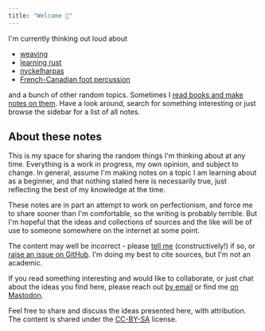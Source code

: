```yaml
---
title: "Welcome 👋"
---
```



I'm currently thinking out loud about

- [weaving](/notes/weaving)
- [learning rust](/notes/learning-rust)
- [nyckelharpas](/notes/nyckelharpa)
- [French-Canadian foot percussion](/notes/podorythmie)

and a bunch of other random topics. Sometimes I [read books and make notes on them](/notes/book-notes). Have a look around, search for something interesting or just browse the sidebar for a list of all notes.

## About these notes

This is my space for sharing the random things I'm thinking about at any time. Everything is a work in progress, my own opinion, and subject to change. In general, assume I'm making notes on a topic I am learning about as a beginner, and that nothing stated here is necessarily true, just reflecting the best of my knowledge at the time.

These notes are in part an attempt to work on perfectionism, and force me to share sooner than I'm comfortable, so the writing is probably terrible. But I'm hopeful that the ideas and collections of sources and the like will be of use to someone somewhere on the internet at some point.

The content may well be incorrect - please [tell me](mailto:hi@caro.fyi) (constructively!) if so, or [raise an issue on GitHub](https://github.com/caro401/notes/issues/new). I'm doing my best to cite sources, but I'm not an academic.

If you read something interesting and would like to collaborate, or just chat about the ideas you find here, please reach out [by email](mailto:hi@caro.fyi) or find me [on Mastodon](https://fosstodon.org/@carofyi).

Feel free to share and discuss the ideas presented here, with attribution. The content is shared under the [CC-BY-SA](https://creativecommons.org/licenses/by-sa/4.0) license.

<Latest />
